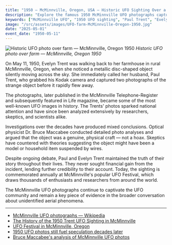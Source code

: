 ```yaml
---
title: "1950 — McMinnville, Oregon, USA — Historic UFO Sighting Over a Farm"
description: "Explore the famous 1950 McMinnville UFO photographs captured by Paul and Evelyn Trent — one of the most iconic and enduring UFO cases in history."
keywords: ["McMinnville UFO", "1950 UFO sighting", "Paul Trent", "Evelyn Trent", "Oregon UFO", "historic UFO case", "UFO photographs", "Trent photos", "UFO history", "McMinnville incident"]
image: "/src/assets/images/UFO-farm-McMinnville-Oregon-1950.jpg"
date: "2025-05-01"
event_date: "1950-05-11"
---
```


![Historic UFO photo over farm — McMinnville, Oregon 1950](/src/assets/images/UFO-farm-McMinnville-Oregon-1950.jpg)
*Historic UFO photo over farm — McMinnville, Oregon 1950*

On May 11, 1950, Evelyn Trent was walking back to her farmhouse in rural McMinnville, Oregon, when she noticed a metallic disc-shaped object silently moving across the sky. She immediately called her husband, Paul Trent, who grabbed his Kodak camera and captured two photographs of the strange object before it rapidly flew away.

The photographs, later published in the McMinnville Telephone-Register and subsequently featured in Life magazine, became some of the most well-known UFO images in history. The Trents' photos sparked national attention and have since been analyzed extensively by researchers, skeptics, and scientists alike.

Investigations over the decades have produced mixed conclusions. Optical physicist Dr. Bruce Maccabee conducted detailed photo analyses and argued that the object was a genuine, physical craft — not a hoax. Skeptics have countered with theories suggesting the object might have been a model or household item suspended by wires.

Despite ongoing debate, Paul and Evelyn Trent maintained the truth of their story throughout their lives. They never sought financial gain from the incident, lending further credibility to their account. Today, the sighting is commemorated annually at McMinnville's popular UFO Festival, which draws thousands of enthusiasts and researchers from around the world.

The McMinnville UFO photographs continue to captivate the UFO community and remain a key piece of evidence in the broader conversation about unidentified aerial phenomena.

---

- [McMinnville UFO photographs — Wikipedia](https://en.wikipedia.org/wiki/McMinnville_UFO_photographs)
- [The History of the 1950 Trent UFO Sighting in McMinnville](https://blog.mcmenamins.com/the-history-of-the-1950-trent-ufo-sighting-in-mcminnville-oregon/)
- [UFO Festival in McMinnville, Oregon](https://ufofest.com/history/)
- [1950 UFO photos still fuel speculation decades later](https://pdxtoday.6amcity.com/culture/1950-ufo-photos-mcminnville-farming-couple)
- [Bruce Maccabee's analysis of McMinnville UFO photos](https://brumac.mysite.com/trent1.html)
